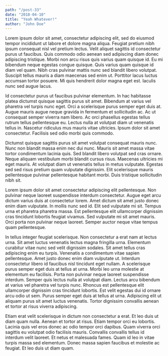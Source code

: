 ```yaml
---
path: "/post-33"
date: "2018-04-10"
title: "Yeah Whatever!"
author: "John Doe"
---
```


Lorem ipsum dolor sit amet, consectetur adipiscing elit, sed do eiusmod tempor incididunt ut labore et dolore magna aliqua. Feugiat pretium nibh ipsum consequat nisl vel pretium lectus. Velit aliquet sagittis id consectetur purus ut faucibus. Quis commodo odio aenean sed adipiscing diam donec adipiscing tristique. Morbi non arcu risus quis varius quam quisque id. Eu mi bibendum neque egestas congue quisque. Quis varius quam quisque id diam vel quam. Nibh cras pulvinar mattis nunc sed blandit libero volutpat. Suscipit tellus mauris a diam maecenas sed enim ut. Porttitor lacus luctus accumsan tortor posuere. Mi quis hendrerit dolor magna eget est. Iaculis nunc sed augue lacus.

Id consectetur purus ut faucibus pulvinar elementum. In hac habitasse platea dictumst quisque sagittis purus sit amet. Bibendum at varius vel pharetra vel turpis nunc eget. Orci a scelerisque purus semper eget duis at. Augue mauris augue neque gravida in fermentum et sollicitudin ac. Ac ut consequat semper viverra nam libero. Ac orci phasellus egestas tellus rutrum tellus pellentesque eu. Lectus nulla at volutpat diam ut venenatis tellus in. Nascetur ridiculus mus mauris vitae ultricies. Ipsum dolor sit amet consectetur. Facilisis sed odio morbi quis commodo.

Dictumst quisque sagittis purus sit amet volutpat consequat mauris nunc. Nunc non blandit massa enim nec dui nunc. Mauris sit amet massa vitae tortor condimentum lacinia quis. Sed blandit libero volutpat sed cras ornare. Neque aliquam vestibulum morbi blandit cursus risus. Maecenas ultricies mi eget mauris. At volutpat diam ut venenatis tellus in metus vulputate. Egestas sed sed risus pretium quam vulputate dignissim. Elit scelerisque mauris pellentesque pulvinar pellentesque habitant morbi. Duis tristique sollicitudin nibh sit.

Lorem ipsum dolor sit amet consectetur adipiscing elit pellentesque. Non pulvinar neque laoreet suspendisse interdum consectetur. Augue eget arcu dictum varius duis at consectetur lorem. Amet dictum sit amet justo donec enim diam vulputate. In mollis nunc sed id. Elit sed vulputate mi sit. Tempus urna et pharetra pharetra massa. Est pellentesque elit ullamcorper dignissim cras tincidunt lobortis feugiat vivamus. Sed vulputate mi sit amet mauris. Orci porta non pulvinar neque laoreet. Semper auctor neque vitae tempus quam pellentesque.

In tellus integer feugiat scelerisque. Non consectetur a erat nam at lectus urna. Sit amet luctus venenatis lectus magna fringilla urna. Elementum curabitur vitae nunc sed velit dignissim sodales. Sit amet tellus cras adipiscing enim eu turpis. Venenatis a condimentum vitae sapien pellentesque. Amet justo donec enim diam vulputate ut. Interdum consectetur libero id faucibus nisl tincidunt eget nullam. A scelerisque purus semper eget duis at tellus at urna. Morbi leo urna molestie at elementum eu facilisis. Porta non pulvinar neque laoreet suspendisse interdum. Semper quis lectus nulla at volutpat diam. Lectus arcu bibendum at varius vel pharetra vel turpis nunc. Rhoncus est pellentesque elit ullamcorper dignissim cras tincidunt lobortis. Est velit egestas dui id ornare arcu odio ut sem. Purus semper eget duis at tellus at urna. Adipiscing elit ut aliquam purus sit amet luctus venenatis. Tortor dignissim convallis aenean et tortor at risus viverra adipiscing.

Etiam erat velit scelerisque in dictum non consectetur a erat. Et leo duis ut diam quam nulla. Aenean et tortor at risus. Etiam tempor orci eu lobortis. Lacinia quis vel eros donec ac odio tempor orci dapibus. Quam viverra orci sagittis eu volutpat odio facilisis mauris. Convallis convallis tellus id interdum velit laoreet. Et netus et malesuada fames. Quam id leo in vitae turpis massa sed elementum. Donec massa sapien faucibus et molestie ac feugiat. Et leo duis ut diam quam.
